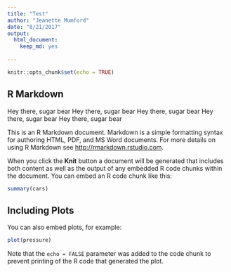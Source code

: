 ```yaml
---
title: "Test"
author: "Jeanette Mumford"
date: "8/21/2017"
output:
  html_document:
    keep_md: yes
 
---
```

  
```r
knitr::opts_chunk$set(echo = TRUE)
```

## R Markdown

Hey there, sugar bear
Hey there, sugar bear
Hey there, sugar bear
Hey there, sugar bear
Hey there, sugar bear

This is an R Markdown document. Markdown is a simple formatting syntax for authoring HTML, PDF, and MS Word documents. For more details on using R Markdown see <http://rmarkdown.rstudio.com>.

When you click the **Knit** button a document will be generated that includes both content as well as the output of any embedded R code chunks within the document. You can embed an R code chunk like this:

```r
summary(cars)
```

## Including Plots

You can also embed plots, for example:

```r
plot(pressure)
```

Note that the `echo = FALSE` parameter was added to the code chunk to prevent printing of the R code that generated the plot.
